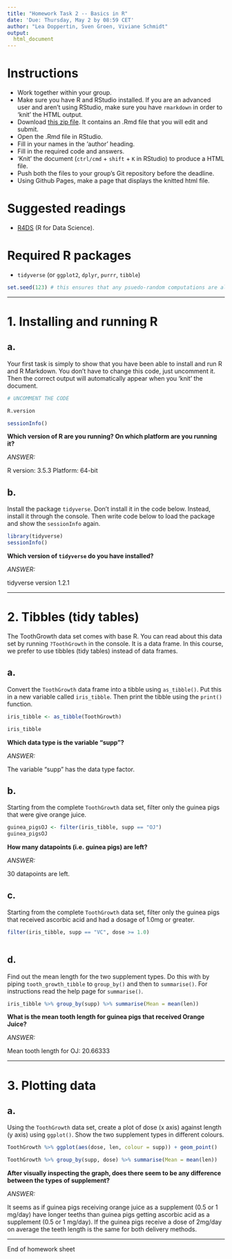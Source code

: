```yaml
---
title: "Homework Task 2 -- Basics in R"
date: 'Due: Thursday, May 2 by 08:59 CET'
author: "Lea Doppertin, Sven Groen, Viviane Schmidt"
output:
  html_document
---
```


# Instructions
* Work together within your group.
* Make sure you have R and RStudio installed. If you are an advanced user and aren't using RStudio, make sure you have `rmarkdown` in order to 'knit' the HTML output.
* Download [this zip file](https://michael-franke.github.io/XPLab_2019/homework/XPLab_2019_HW2.zip). It contains an .Rmd file that you will edit and submit.
* Open the .Rmd file in RStudio.
* Fill in your names in the 'author' heading.
* Fill in the required code and answers.
* 'Knit' the document (`ctrl/cmd` + `shift` + `K` in RStudio) to produce a HTML file.
* Push both the files to your group's Git repository before the deadline.
* Using Github Pages, make a page that displays the knitted html file.

# Suggested readings
* [R4DS](http://r4ds.had.co.nz/) (R for Data Science).

# Required R packages
* `tidyverse` (or `ggplot2`, `dplyr`, `purrr`, `tibble`)

```r
set.seed(123) # this ensures that any psuedo-random computations are always the same
```
___

# 1. Installing and running R

a.
---

Your first task is simply to show that you have been able to install
and run R and R Markdown.  You don't have to change this code, just
uncomment it. Then the correct output will automatically appear when
you 'knit' the document.


```r

# UNCOMMENT THE CODE

R.version

sessionInfo()
```


**Which version of R are you running? On which platform are you running it?**

*ANSWER:*

R version: 3.5.3
Platform: 64-bit


b.
---

Install the package `tidyverse`. Don't install it in the code
below. Instead, install it through the console. Then write code below
to load the package and show the `sessionInfo` again.


```r

library(tidyverse)
sessionInfo()

```


**Which version of `tidyverse` do you have installed?**

*ANSWER:*

tidyverse version 1.2.1


___

# 2. Tibbles (tidy tables)


The ToothGrowth data set comes with base R. You can read about this data set
by running `?ToothGrowth` in the console. It is a data frame. In this
course, we prefer to use tibbles (tidy tables) instead of data frames.

a.
---

Convert the `ToothGrowth` data frame into a tibble using `as_tibble()`. Put
this in a new variable called `iris_tibble`. Then print the tibble
using the `print()` function.

```r

iris_tibble <- as_tibble(ToothGrowth)

iris_tibble
```


**Which data type is the variable "supp"?**

*ANSWER:*

The variable "supp" has the data type factor.


b.
---

Starting from the complete `ToothGrowth` data set, filter only the guinea pigs
that were give orange juice.

```r

guinea_pigsOJ <- filter(iris_tibble, supp == "OJ")
guinea_pigsOJ

```

**How many datapoints (i.e. guinea pigs) are left?**

*ANSWER:*

30 datapoints are left.



c.
---

Starting from the complete `ToothGrowth` data set, filter only the guinea pigs
that received ascorbic acid and had a dosage of 1.0mg or greater.

```r

filter(iris_tibble, supp == "VC", dose >= 1.0)



```



d.
---

Find out the mean length for the two supplement types. Do this with by
piping `tooth_growth_tibble` to `group_by()` and then to `summarise()`.  For
instructions read the help page for `summarise()`.

```r

iris_tibble %>% group_by(supp) %>% summarise(Mean = mean(len))


```


**What is the mean tooth length for guinea pigs that received Orange Juice?**

*ANSWER:*

Mean tooth length for OJ: 20.66333


___

# 3. Plotting data


a.
---

Using the `ToothGrowth` data set, create a plot of dose (x
axis) against length (y axis) using `ggplot()`. Show the two
supplement types in different colours.

```r

ToothGrowth %>% ggplot(aes(dose, len, colour = supp)) + geom_point()


```
```r
ToothGrowth %>% group_by(supp, dose) %>% summarise(Mean = mean(len))
```


**After visually inspecting the graph, does there seem to be any difference between the types of supplement?**

*ANSWER:*

It seems as if guinea pigs receiving orange juice as a supplement (0.5 or 1 mg/day) have longer teeths than guinea pigs getting ascorbic acid as a supplement (0.5 or 1 mg/day). If the guinea pigs receive a dose of 2mg/day on average the teeth length is the same for both delivery methods.


___

End of homework sheet
